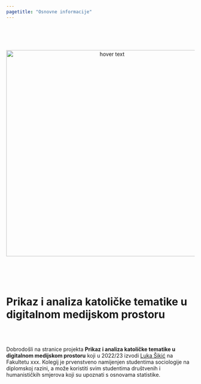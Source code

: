 ```yaml
---
pagetitle: "Osnovne informacije"
---
```



<br>
<br>
<br>

<p align="center">
  <img src="Foto/dta.png" width="550" title="hover text">
</p>


<br>
<br>
<br>

# **Prikaz i analiza katoličke tematike u digitalnom medijskom prostoru**

<br>
<br>

Dobrodošli na stranice projekta <b>Prikaz i analiza katoličke tematike u digitalnom medijskom prostoru</b> koji u 2022/23 izvodi [Luka Šikić](https://www.lukasikic.info/) na Fakultetu xxx. Kolegij je prvenstveno namijenjen studentima sociologije na diplomskoj razini, a može koristiti svim studentima društvenih i humanističkih smjerova koji su upoznati s osnovama statistike.

<br>
<br>
<br>
<br>
